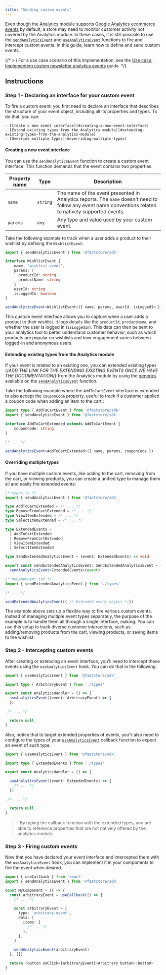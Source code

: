 ```yaml
---
title: "Sending custom events"
---
```


Even though the [Analytics](https://developers.vtex.com/docs/guides/faststore/analytics-overview) module supports [Google Analytics ecommerce events](https://support.google.com/analytics/answer/14434488?hl=en) by default, a store may need to monitor customer activity not covered by the Analytics module. In these cases, it is still possible to use the [`sendAnalyticsEvent`](https://developers.vtex.com/docs/guides/faststore/analytics-send-analytics-event) and [`useAnalyticsEvent`](https://developers.vtex.com/docs/guides/faststore/analytics-use-analytics-event) functions to fire and intercept custom events. In this guide, learn how to define and send custom events.

{/* > ℹ For a use case scenario of this implementation, see the [Use case: Implementing custom newsletter analytics events](https://docs.google.com/document/d/11ziaTwu4I-n_YcbDQi8Gavt5ss7hGqMXM393I7JsjCk/edit?tab=t.0) guide. */}

## Instructions

### Step 1 - Declaring an interface for your custom event

To fire a custom event, you first need to declare an interface that describes the structure of your event object, including all its properties and types. To do that, you can:

    - [Create a new event interface](#creating-a-new-event-interface)
    - [Extend existing types from the Analytics module](#extending-existing-types-from-the-analytics-module)
    - [Override multiple types](#overriding-multiple-types)

#### Creating a new event interface

You can use the `sendAnalyticsEvent` function to create a custom event interface. This function demands that the event contains two properties:

| Property name | Type | Description |
| ------------------- |-------- |---------------- |
| `name`            | `string` | The name of the event presented in Analytics reports. The `name` doesn't need to follow any event name conventions related to natively supported events. |
| `params` | `any` | Any type and value used by your custom event. |

Take the following example to track when a user adds a product to their wishlist by defining the `WishlistEvent`:

```ts
import { sendAnalyticsEvent } from '@faststore/sdk'

interface WishlistEvent {
    name: 'wishlist-event',
    params: {
      productId: string
      productName: string
    }
    userId: string
    isLoggedIn: boolean
}

sendAnalyticsEvent<WishlistEvent>({ name, params, userId, isLoggedIn })
```

This custom event interface allows you to capture when a user adds a product to their wishlist. It logs details like the `productId`, `productName`, and whether the user is logged in (`isLoggedIn`). This data can then be sent to your analytics tool to better understand customer behavior, such as which products are popular on wishlists and how engagement varies between logged-in and anonymous users.

#### Extending existing types from the Analytics module

If your event is related to an existing one, you can extended existing types {/*ADD THE LINK FOR THE EXTENDING EXISTING EVENTS ONCE WE HAVE THE DOCUMENTATION*/} from the Analytics module by using the [generics](https://www.typescriptlang.org/docs/handbook/2/generics.html) available on the [`sendAnalyticsEvent`](https://developers.vtex.com/docs/guides/faststore/analytics-send-analytics-event) function.

Take the following example where the `AddToCartEvent` interface is extended to also accept the `couponCode` property, useful to track if a customer applied a coupon code when adding an item to the cart.:

```ts
import type { AddToCartEvent } from '@faststore/sdk'
import { sendAnalyticsEvent } from '@faststore/sdk'

interface AddToCartExtended extends AddToCartEvent {
    couponCode: string
}

/* ... */

sendAnalyticsEvent<AddToCartExtended>({ name, params, couponCode })
```

#### Overriding multiple types

If you have multiple custom events, like adding to the cart, removing from the cart, or viewing products, you can create a unified type to manage them all and easily fire extended events:

```ts
/* types.ts */
import { sendAnalyticsEvent } from '@faststore/sdk'

type AddToCartExtended = /* ... */
type RemoveFromCartExtended = /* ... */
type ViewItemExtended = /* ... */
type SelectItemExtended = /* ... */

type ExtendedEvents =
  | AddToCartExtended
  | RemoveFromCartExtended
  | ViewItemExtended
  | SelectItemExtended

type SendExtendedAnalyticsEvent = (event: ExtendedEvents) => void

export const sendExtendedAnalyticsEvent: SendExtendedAnalyticsEvent = (event) =>
  sendAnalyticsEvent<ExtendedEvents>(event)
```

```ts
/* MyComponent.tsx */
import { sendExtendedAnalyticsEvent } from './types'

/* ... */

sendExtendedAnalyticsEvent({ /* Extended event object */})
```

The example above sets up a flexible way to fire various custom events. Instead of managing multiple event types separately, the purpose of the example is to handle them all through a single interface, making. You can use this setup to track diverse customer interactions, such as adding/removing products from the cart, viewing products, or saving items to the wishlist.

### Step 2 - Intercepting custom events

After creating or extending an event interface, you'll need to intercept these events using the `useAnalyticsEvent` hook. You can do that in the following:

```ts
import { useAnalyticsEvent } from '@faststore/sdk'

import type { ArbitraryEvent } from './types'

export const AnalyticsHandler = () => {
  useAnalyticsEvent((event: ArbitraryEvent) => {
  })

 /* ... */

  return null
}
```

Also, notice that to target extended properties of events, you'll also need to configure the types of your [`useAnalyticsEvent`](/reference/sdk/analytics/useAnalyticsEvent) callback function to expect an event of such type.

```ts
import { useAnalyticsEvent } from '@faststore/sdk'

import type { ExtendedEvents } from './types'

export const AnalyticsHandler = () => {

  useAnalyticsEvent((event: ExtendedEvents) => {
    /* ... */
  })

 /* ... */

  return null
}
```

> ℹ  By typing the callback function with the extended types, you are able to reference properties that are not natively offered by the analytics module.

### Step 3 - Firing custom events

Now that you have declared your event interface and intercepted them with the `useAnalyticsEvent` hook, you can implement it in your components to fire the event when desired.

```ts
import { useCallback } from 'react'
import { sendAnalyticsEvent } from '@faststore/sdk'

const MyComponent = () => {
  const arbitraryEvent = useCallback(() => {
    /* ... */

    const arbitraryEvent = {
      type: 'arbitrary-event',
      data: {
        items: [
          /* ... */
        ],
      },
    }

    sendAnalyticsEvent(arbitraryEvent)
  }, [])

  return <button onClick={arbitraryEvent}>Arbitrary button</button>
}
```
